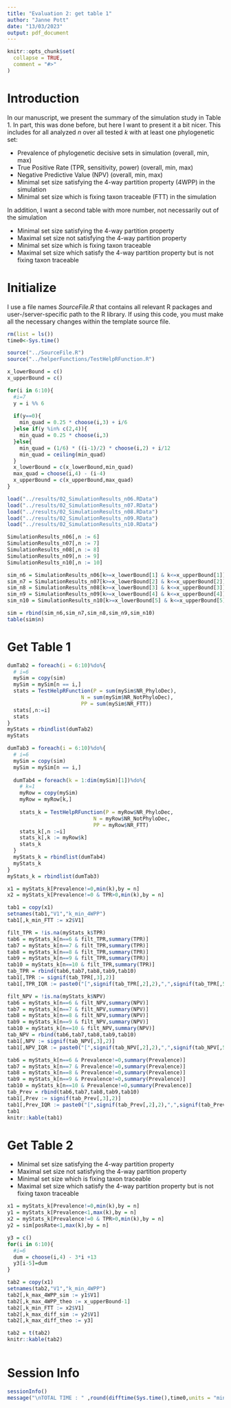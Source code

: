 ```yaml
---
title: "Evaluation 2: get table 1"
author: "Janne Pott"
date: "13/03/2023"
output: pdf_document
---
```


<!-- 03_2_GetTables.md is generated from 03_2_GetTables.Rmd. Please edit that file -->

```r
knitr::opts_chunk$set(
  collapse = TRUE,
  comment = "#>"
)
```

# Introduction

In our manuscript, we present the summary of the simulation study in Table 1. In part, this was done before, but here I want to present it a bit nicer. This includes for all analyzed $n$ over all tested $k$ with at least one phylogenetic set:

* Prevalence of phylogenetic decisive sets in simulation (overall, min, max)
* True Positive Rate (TPR, sensitivity, power) (overall, min, max)
* Negative Predictive Value (NPV) (overall, min, max)
* Minimal set size satisfying the 4-way partition property (4WPP) in the simulation 
* Minimal set size which is fixing taxon traceable (FTT) in the simulation

In addition, I want a second table with more number, not necessarily out of the simulation

* Minimal set size satisfying the 4-way partition property
* Maximal set size not satisfying the 4-way partition property
* Minimal set size which is fixing taxon traceable
* Maximal set size which satisfy the 4-way partition property but is not fixing taxon traceable

# Initialize

I use a file names *SourceFile.R* that contains all relevant R packages and user-/server-specific path to the R library. If using this code, you must make all the necessary changes within the template source file. 

```r
rm(list = ls())
time0<-Sys.time()

source("../SourceFile.R")
source("../helperFunctions/TestHelpRFunction.R")

x_lowerBound = c()
x_upperBound = c()

for(i in 6:10){
  #i=7
  y = i %% 6
  
  if(y==0){
    min_quad = 0.25 * choose(i,3) + i/6
  }else if(y %in% c(2,4)){
    min_quad = 0.25 * choose(i,3)
  }else{
    min_quad = (1/6) * ((i-1)/2) * choose(i,2) + i/12
    min_quad = ceiling(min_quad)
  }
  x_lowerBound = c(x_lowerBound,min_quad)
  max_quad = choose(i,4) - (i-4)
  x_upperBound = c(x_upperBound,max_quad)
}

load("../results/02_SimulationResults_n06.RData")
load("../results/02_SimulationResults_n07.RData")
load("../results/02_SimulationResults_n08.RData")
load("../results/02_SimulationResults_n09.RData")
load("../results/02_SimulationResults_n10.RData")

SimulationResults_n06[,n := 6]
SimulationResults_n07[,n := 7]
SimulationResults_n08[,n := 8]
SimulationResults_n09[,n := 9]
SimulationResults_n10[,n := 10]

sim_n6 = SimulationResults_n06[k>=x_lowerBound[1] & k<=x_upperBound[1]]
sim_n7 = SimulationResults_n07[k>=x_lowerBound[2] & k<=x_upperBound[2]]
sim_n8 = SimulationResults_n08[k>=x_lowerBound[3] & k<=x_upperBound[3]]
sim_n9 = SimulationResults_n09[k>=x_lowerBound[4] & k<=x_upperBound[4]]
sim_n10 = SimulationResults_n10[k>=x_lowerBound[5] & k<=x_upperBound[5]]

sim = rbind(sim_n6,sim_n7,sim_n8,sim_n9,sim_n10)
table(sim$n)

```

# Get Table 1

```r
dumTab2 = foreach(i = 6:10)%do%{
  # i=6
  mySim = copy(sim)
  mySim = mySim[n == i,]
  stats = TestHelpRFunction(P = sum(mySim$NR_PhyloDec),
                        N = sum(mySim$NR_NotPhyloDec),
                        PP = sum(mySim$NR_FTT))
  stats[,n:=i]
  stats
}
myStats = rbindlist(dumTab2)
myStats

dumTab3 = foreach(i = 6:10)%do%{
  # i=6
  mySim = copy(sim)
  mySim = mySim[n == i,]
  
  dumTab4 = foreach(k = 1:dim(mySim)[1])%do%{
    # k=1
    myRow = copy(mySim)
    myRow = myRow[k,]
    
    stats_k = TestHelpRFunction(P = myRow$NR_PhyloDec,
                            N = myRow$NR_NotPhyloDec,
                            PP = myRow$NR_FTT)
    stats_k[,n :=i]
    stats_k[,k := myRow$k]
    stats_k
  }
  myStats_k = rbindlist(dumTab4)
  myStats_k
}
myStats_k = rbindlist(dumTab3)

x1 = myStats_k[Prevalence!=0,min(k),by = n]
x2 = myStats_k[Prevalence!=0 & TPR>0,min(k),by = n]

tab1 = copy(x1)
setnames(tab1,"V1","k_min_4WPP")
tab1[,k_min_FTT := x2$V1]

filt_TPR = !is.na(myStats_k$TPR)
tab6 = myStats_k[n==6 & filt_TPR,summary(TPR)]
tab7 = myStats_k[n==7 & filt_TPR,summary(TPR)]
tab8 = myStats_k[n==8 & filt_TPR,summary(TPR)]
tab9 = myStats_k[n==9 & filt_TPR,summary(TPR)]
tab10 = myStats_k[n==10 & filt_TPR,summary(TPR)]
tab_TPR = rbind(tab6,tab7,tab8,tab9,tab10)
tab1[,TPR := signif(tab_TPR[,3],2)]
tab1[,TPR_IQR := paste0("[",signif(tab_TPR[,2],2),",",signif(tab_TPR[,5],2),"]")]

filt_NPV = !is.na(myStats_k$NPV)
tab6 = myStats_k[n==6 & filt_NPV,summary(NPV)]
tab7 = myStats_k[n==7 & filt_NPV,summary(NPV)]
tab8 = myStats_k[n==8 & filt_NPV,summary(NPV)]
tab9 = myStats_k[n==9 & filt_NPV,summary(NPV)]
tab10 = myStats_k[n==10 & filt_NPV,summary(NPV)]
tab_NPV = rbind(tab6,tab7,tab8,tab9,tab10)
tab1[,NPV := signif(tab_NPV[,3],2)]
tab1[,NPV_IQR := paste0("[",signif(tab_NPV[,2],2),",",signif(tab_NPV[,5],2),"]")]

tab6 = myStats_k[n==6 & Prevalence!=0,summary(Prevalence)]
tab7 = myStats_k[n==7 & Prevalence!=0,summary(Prevalence)]
tab8 = myStats_k[n==8 & Prevalence!=0,summary(Prevalence)]
tab9 = myStats_k[n==9 & Prevalence!=0,summary(Prevalence)]
tab10 = myStats_k[n==10 & Prevalence!=0,summary(Prevalence)]
tab_Prev = rbind(tab6,tab7,tab8,tab9,tab10)
tab1[,Prev := signif(tab_Prev[,3],2)]
tab1[,Prev_IQR := paste0("[",signif(tab_Prev[,2],2),",",signif(tab_Prev[,5],2),"]")]
tab1
knitr::kable(tab1)
```

# Get Table 2

* Minimal set size satisfying the 4-way partition property
* Maximal set size not satisfying the 4-way partition property
* Minimal set size which is fixing taxon traceable
* Maximal set size which satisfy the 4-way partition property but is not fixing taxon traceable

```r
x1 = myStats_k[Prevalence!=0,min(k),by = n]
y1 = myStats_k[Prevalence<1,max(k),by = n]
x2 = myStats_k[Prevalence!=0 & TPR>0,min(k),by = n]
y2 = sim[posRate<1,max(k),by = n]

y3 = c()
for(i in 6:10){
  #i=6
  dum = choose(i,4) - 3*i +13
  y3[i-5]=dum
}

tab2 = copy(x1)
setnames(tab2,"V1","k_min_4WPP")
tab2[,k_max_4WPP_sim := y1$V1]
tab2[,k_max_4WPP_theo := x_upperBound-1]
tab2[,k_min_FTT := x2$V1]
tab2[,k_max_diff_sim := y2$V1]
tab2[,k_max_diff_theo := y3]

tab2 = t(tab2)
knitr::kable(tab2)



```

# Session Info

```r
sessionInfo()
message("\nTOTAL TIME : " ,round(difftime(Sys.time(),time0,units = "mins"),3)," minutes")

```
